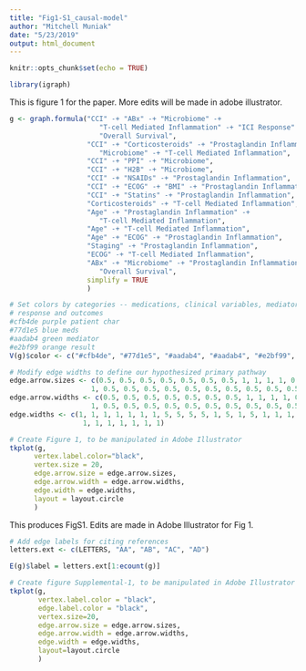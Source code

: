 ```yaml
---
title: "Fig1-S1_causal-model"
author: "Mitchell Muniak"
date: "5/23/2019"
output: html_document
---
```


```r
knitr::opts_chunk$set(echo = TRUE)

library(igraph)

```


This is figure 1 for the paper.  More edits will be made in adobe illustrator.



```r


g <- graph.formula("CCI" -+ "ABx" -+ "Microbiome" -+ 
                      "T-cell Mediated Inflammation" -+ "ICI Response" -+ 
                      "Overall Survival",
                   "CCI" -+ "Corticosteroids" -+ "Prostaglandin Inflammation" -+ 
                      "Microbiome" -+ "T-cell Mediated Inflammation",
                   "CCI" -+ "PPI" -+ "Microbiome",
                   "CCI" -+ "H2B" -+ "Microbiome",
                   "CCI" -+ "NSAIDs" -+ "Prostaglandin Inflammation",
                   "CCI" -+ "ECOG" -+ "BMI" -+ "Prostaglandin Inflammation",
                   "CCI" -+ "Statins" -+ "Prostaglandin Inflammation",
                   "Corticosteroids" -+ "T-cell Mediated Inflammation",
                   "Age" -+ "Prostaglandin Inflammation" -+ 
                      "T-cell Mediated Inflammation",
                   "Age" -+ "T-cell Mediated Inflammation",
                   "Age" -+ "ECOG" -+ "Prostaglandin Inflammation",
                   "Staging" -+ "Prostaglandin Inflammation",
                   "ECOG" -+ "T-cell Mediated Inflammation",
                   "ABx" -+ "Microbiome" -+ "Prostaglandin Inflammation" -+ 
                      "Overall Survival",
                   simplify = TRUE
                   )

# Set colors by categories -- medications, clinical variables, mediators of 
# response and outcomes
#cfb4de purple patient char
#77d1e5 blue meds
#aadab4 green mediator
#e2bf99 orange result
V(g)$color <- c("#cfb4de", "#77d1e5", "#aadab4", "#aadab4", "#e2bf99", "#e2bf99", "#77d1e5", "#aadab4", "#77d1e5", "#77d1e5", "#77d1e5", "#cfb4de", "#cfb4de", "#77d1e5", "#cfb4de", "#cfb4de")

# Modify edge widths to define our hypothesized primary pathway
edge.arrow.sizes <- c(0.5, 0.5, 0.5, 0.5, 0.5, 0.5, 0.5, 1, 1, 1, 1, 0.5, 1, 0.5, 
                    1, 0.5, 0.5, 0.5, 0.5, 0.5, 0.5, 0.5, 0.5, 0.5, 0.5, 0.5, 0.5, 0.5, 0.5)
edge.arrow.widths <- c(0.5, 0.5, 0.5, 0.5, 0.5, 0.5, 0.5, 1, 1, 1, 1, 0.5, 1, 0.5, 
                    1, 0.5, 0.5, 0.5, 0.5, 0.5, 0.5, 0.5, 0.5, 0.5, 0.5, 0.5, 0.5, 0.5, 0.5)
edge.widths <- c(1, 1, 1, 1, 1, 1, 1, 5, 5, 5, 5, 1, 5, 1, 5, 1, 1, 1, 1, 1, 1, 1,
                  1, 1, 1, 1, 1, 1, 1)

# Create Figure 1, to be manipulated in Adobe Illustrator
tkplot(g, 
      vertex.label.color="black",
      vertex.size = 20,
      edge.arrow.size = edge.arrow.sizes,
      edge.arrow.width = edge.arrow.widths,
      edge.width = edge.widths,
      layout = layout.circle
      )
```
This produces FigS1. Edits are made in Adobe Illustrator for Fig 1.

```r
# Add edge labels for citing references
letters.ext <- c(LETTERS, "AA", "AB", "AC", "AD")

E(g)$label = letters.ext[1:ecount(g)]

# Create figure Supplemental-1, to be manipulated in Adobe Illustrator
tkplot(g,
       vertex.label.color = "black",
       edge.label.color = "black",
       vertex.size=20,
       edge.arrow.size = edge.arrow.sizes,
       edge.arrow.width = edge.arrow.widths,
       edge.width = edge.widths,
       layout=layout.circle
       )

```
